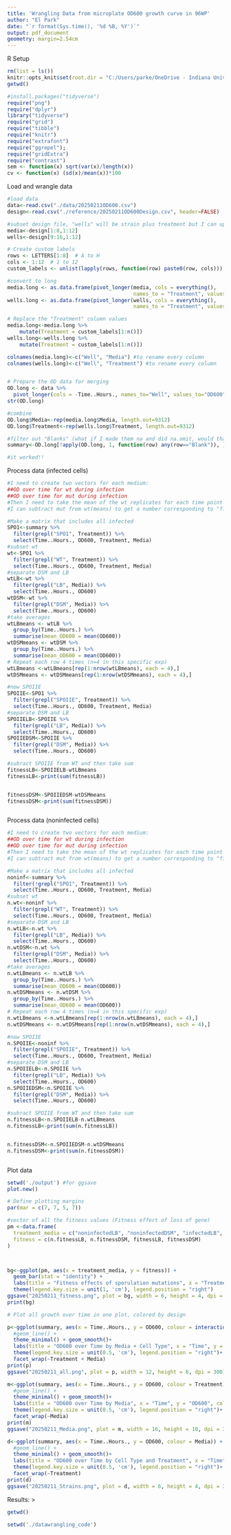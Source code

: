 ```yaml
---
title: 'Wrangling Data from microplate OD600 growth curve in 96WP'
author: "El Park"
date: "`r format(Sys.time(), '%d %B, %Y')`"
output: pdf_document
geometry: margin=2.54cm
---
```


R Setup
```r
rm(list = ls())
knitr::opts_knit$set(root.dir = "C:/Users/parke/OneDrive - Indiana University/GitHub/ASG-fitness-effects/microplate_fitness_assay/")
getwd()

#install.packages("tidyverse")
require("png")
require("dplyr")
library("tidyverse")
require("grid")
require("tibble")
require("knitr")
require("extrafont")
require("ggrepel");
require("gridExtra")
require("contrast")
sem <- function(x) sqrt(var(x)/length(x))
cv <- function(x) (sd(x)/mean(x))*100

```

Load and wrangle data
```r
#load data
data<-read.csv("./data/20250211OD600.csv")
design<-read.csv("./reference/20250211OD600Design.csv", header=FALSE)

#subset design file, "wells" will be strain plus treatment but I can update design file to include a separate column for both
media<-design[1:8,1:12]
wells<-design[9:16,1:12]

# Create custom labels
rows <- LETTERS[1:8]  # A to H
cols <- 1:12  # 1 to 12
custom_labels <- unlist(lapply(rows, function(row) paste0(row, cols)))

#convert to long
media.long <- as.data.frame(pivot_longer(media, cols = everything(),
                                         names_to = "Treatment", values_to = "Value"))
wells.long <- as.data.frame(pivot_longer(wells, cols = everything(),
                                         names_to = "Treatment", values_to = "Value"))

# Replace the "Treatment" column values
media.long<-media.long %>%
    mutate(Treatment = custom_labels[1:n()])
wells.long<-wells.long %>%
    mutate(Treatment = custom_labels[1:n()])

colnames(media.long)<-c("Well", "Media") #to rename every column
colnames(wells.long)<-c("Well", "Treatment") #to rename every column


# Prepare the OD data for merging
OD.long <- data %>%
  pivot_longer(cols = -Time..Hours., names_to="Well", values_to="OD600")
str(OD.long)

#combine
OD.long$Media<-rep(media.long$Media, length.out=9312)
OD.long$Treatment<-rep(wells.long$Treatment, length.out=9312)

#filter out "Blanks" (what if I made them na and did na.omit, would that be easier?)
summary<-OD.long[!apply(OD.long, 1, function(row) any(row=="Blank")), ]

#it worked!!
```

Process data (infected cells)
```r
#I need to create two vectors for each medium:
##OD over time for wt during infection
##OD over time for mut during infection
#Then I need to take the mean of the wt replicates for each time point and repeat
#I can subtract mut from wt(means) to get a number corresponding to "fitness"

#Make a matrix that includes all infected 
SPO1<-summary %>%
  filter(grepl("SPO1", Treatment)) %>%
  select(Time..Hours., OD600, Treatment, Media)
#subset wt
wt<-SPO1 %>%
  filter(grepl("WT", Treatment)) %>%
  select(Time..Hours., OD600, Treatment, Media)
#separate DSM and LB
wtLB<-wt %>%
  filter(grepl("LB", Media)) %>%
  select(Time..Hours., OD600)
wtDSM<-wt %>%
  filter(grepl("DSM", Media)) %>%
  select(Time..Hours., OD600)
#take averages
wtLBmeans <- wtLB %>%
  group_by(Time..Hours.) %>%
  summarise(mean_OD600 = mean(OD600))
wtDSMmeans <- wtDSM %>%
  group_by(Time..Hours.) %>%
  summarise(mean_OD600 = mean(OD600))
# Repeat each row 4 times (n=4 in this specific exp)
wtLBmeans <-wtLBmeans[rep(1:nrow(wtLBmeans), each = 4),]
wtDSMmeans <- wtDSMmeans[rep(1:nrow(wtDSMmeans), each = 4),]

#now SPOIIE
SPOIIE<-SPO1 %>%
  filter(grepl("SPOIIE", Treatment)) %>%
  select(Time..Hours., OD600, Treatment, Media)
#separate DSM and LB
SPOIIELB<-SPOIIE %>%
  filter(grepl("LB", Media)) %>%
  select(Time..Hours., OD600)
SPOIIEDSM<-SPOIIE %>%
  filter(grepl("DSM", Media)) %>%
  select(Time..Hours., OD600)

#subract SPOIIE from WT and then take sum
fitnessLB<-SPOIIELB-wtLBmeans
fitnessLB<-print(sum(fitnessLB))


fitnessDSM<-SPOIIEDSM-wtDSMmeans
fitnessDSM<-print(sum(fitnessDSM))



```
Process data (noninfected cells)
```r
#I need to create two vectors for each medium:
##OD over time for wt during infection
##OD over time for mut during infection
#Then I need to take the mean of the wt replicates for each time point and repeat
#I can subtract mut from wt(means) to get a number corresponding to "fitness"

#Make a matrix that includes all infected 
noninf<-summary %>%
  filter(!grepl("SPO1", Treatment)) %>%
  select(Time..Hours., OD600, Treatment, Media)
#subset wt
n.wt<-noninf %>%
  filter(grepl("WT", Treatment)) %>%
  select(Time..Hours., OD600, Treatment, Media)
#separate DSM and LB
n.wtLB<-n.wt %>%
  filter(grepl("LB", Media)) %>%
  select(Time..Hours., OD600)
n.wtDSM<-n.wt %>%
  filter(grepl("DSM", Media)) %>%
  select(Time..Hours., OD600)
#take averages
n.wtLBmeans <- n.wtLB %>%
  group_by(Time..Hours.) %>%
  summarise(mean_OD600 = mean(OD600))
n.wtDSMmeans <- n.wtDSM %>%
  group_by(Time..Hours.) %>%
  summarise(mean_OD600 = mean(OD600))
# Repeat each row 4 times (n=4 in this specific exp)
n.wtLBmeans <-n.wtLBmeans[rep(1:nrow(n.wtLBmeans), each = 4),]
n.wtDSMmeans <- n.wtDSMmeans[rep(1:nrow(n.wtDSMmeans), each = 4),]

#now SPOIIE
n.SPOIIE<-noninf %>%
  filter(grepl("SPOIIE", Treatment)) %>%
  select(Time..Hours., OD600, Treatment, Media)
#separate DSM and LB
n.SPOIIELB<-n.SPOIIE %>%
  filter(grepl("LB", Media)) %>%
  select(Time..Hours., OD600)
n.SPOIIEDSM<-n.SPOIIE %>%
  filter(grepl("DSM", Media)) %>%
  select(Time..Hours., OD600)

#subract SPOIIE from WT and then take sum
n.fitnessLB<-n.SPOIIELB-n.wtLBmeans
n.fitnessLB<-print(sum(n.fitnessLB))


n.fitnessDSM<-n.SPOIIEDSM-n.wtDSMmeans
n.fitnessDSM<-print(sum(n.fitnessDSM))



```

Plot data
```r
setwd('./output') #for ggsave
plot.new()

# Define plotting margins
par(mar = c(7, 7, 5, 7))

#vector of all the fitness values (Fitness effect of loss of gene)
pm <-data.frame(
  treatment_media = c("noninfectedLB", "noninfectedDSM", "infectedLB", "infectedDSM"),
  fitness = c(n.fitnessLB, n.fitnessDSM, fitnessLB, fitnessDSM)
)



bg<-ggplot(pm, aes(x = treatment_media, y = fitness)) +
  geom_bar(stat = "identity") +
  labs(title = "Fitness effects of sporulation mutations", x = "Treatment and Media", y = "Fitness") +
  theme(legend.key.size = unit(1, 'cm'), legend.position = "right")
ggsave("20250211_fitness.png", plot = bg, width = 6, height = 4, dpi = 300)
print(bg)

# Plot all growth over time in one plot, colored by design

p<-ggplot(summary, aes(x = Time..Hours., y = OD600, colour = interaction(Treatment, Media)))+
  #geom_line() +
  theme_minimal() + geom_smooth()+
  labs(title = "OD600 over Time by Media + Cell Type", x = "Time", y = "OD600", colour = "Media.Strain-Treatment") +
  theme(legend.key.size = unit(0.5, 'cm'), legend.position = "right")+
  facet_wrap(~Treatment + Media)
print(p)
ggsave("20250211_all.png", plot = p, width = 12, height = 6, dpi = 300)

m<-ggplot(summary, aes(x = Time..Hours., y = OD600, colour = Treatment))+
  #geom_line() + 
  theme_minimal() + geom_smooth()+
  labs(title = "OD600 over Time by Media", x = "Time", y = "OD600", colour = "Strain-Treatment") +
  theme(legend.key.size = unit(0.5, 'cm'), legend.position = "right")+
  facet_wrap(~Media)
print(m)
ggsave("20250211_Media.png", plot = m, width = 16, height = 10, dpi = 300)

d<-ggplot(summary, aes(x = Time..Hours., y = OD600, colour = Media)) +
  #geom_line() +
  theme_minimal() + geom_smooth()+
  labs(title = "OD600 over Time by Cell Type and Treatment", x = "Time", y = "OD600", colour = "Media") +
  theme(legend.key.size = unit(0.5, 'cm'), legend.position = "right")+
  facet_wrap(~Treatment)
print(d)
ggsave("20250211_Strains.png", plot = d, width = 6, height = 4, dpi = 300)


```
Results:
>

```r
getwd()

setwd('./datawrangling_code') 
```